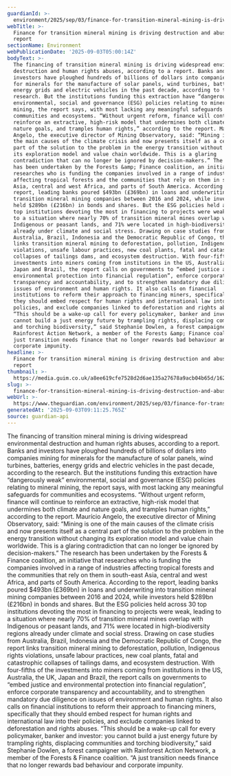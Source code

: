 ```yaml
---
guardianId: >-
  environment/2025/sep/03/finance-for-transition-mineral-mining-is-driving-destruction-and-abuse-says-report
webTitle: >-
  Finance for transition mineral mining is driving destruction and abuse, says
  report
sectionName: Environment
webPublicationDate: '2025-09-03T05:00:14Z'
bodyText: >-
  The financing of transition mineral mining is driving widespread environmental
  destruction and human rights abuses, according to a report. Banks and
  investors have ploughed hundreds of billions of dollars into companies mining
  for minerals for the manufacture of solar panels, wind turbines, batteries,
  energy grids and electric vehicles in the past decade, according to the
  research. But the institutions funding this extraction have “dangerously weak”
  environmental, social and governance (ESG) policies relating to mineral
  mining, the report says, with most lacking any meaningful safeguards for
  communities and ecosystems. “Without urgent reform, finance will continue to
  reinforce an extractive, high-risk model that undermines both climate and
  nature goals, and tramples human rights,” according to the report. Maurício
  Angelo, the executive director of Mining Observatory, said: “Mining is one of
  the main causes of the climate crisis and now presents itself as a central
  part of the solution to the problem in the energy transition without changing
  its exploration model and value chain worldwide. This is a glaring
  contradiction that can no longer be ignored by decision-makers.” The research
  has been undertaken by the Forests &amp; Finance coalition, an initiative that
  researches who is funding the companies involved in a range of industries
  affecting tropical forests and the communities that rely on them in south-east
  Asia, central and west Africa, and parts of South America. According to the
  report, leading banks poured $493bn (£369bn) in loans and underwriting into
  transition mineral mining companies between 2016 and 2024, while investors
  held $289bn (£216bn) in bonds and shares. But the ESG policies held across 30
  top institutions devoting the most in financing to projects were weak, leading
  to a situation where nearly 70% of transition mineral mines overlap with
  Indigenous or peasant lands, and 71% were located in high-biodiversity regions
  already under climate and social stress. Drawing on case studies from
  Australia, Brazil, Indonesia and the Democratic Republic of Congo, the report
  links transition mineral mining to deforestation, pollution, Indigenous rights
  violations, unsafe labour practices, new coal plants, fatal and catastrophic
  collapses of tailings dams, and ecosystem destruction. With four-fifths of the
  investments into miners coming from institutions in the US, Australia, the UK,
  Japan and Brazil, the report calls on governments to “embed justice and
  environmental protection into financial regulation”, enforce corporate
  transparency and accountability, and to strengthen mandatory due diligence on
  issues of environment and human rights. It also calls on financial
  institutions to reform their approach to financing miners, specifically that
  they should embed respect for human rights and international law into their
  policies, and exclude companies linked to deforestation and rights abuses.
  “This should be a wake-up call for every policymaker, banker and investor: you
  cannot build a just energy future by trampling rights, displacing communities
  and torching biodiversity,” said Stephanie Dowlen, a forest campaigner with
  Rainforest Action Network, a member of the Forests &amp; Finance coalition. “A
  just transition needs finance that no longer rewards bad behaviour and
  corporate impunity.
headline: >-
  Finance for transition mineral mining is driving destruction and abuse, says
  report
thumbnail: >-
  https://media.guim.co.uk/a8ee619cfe7528d2d6ae135a27678a9acb04b65d/162_0_3750_3000/500.jpg
slug: >-
  finance-for-transition-mineral-mining-is-driving-destruction-and-abuse-says-report
webUrl: >-
  https://www.theguardian.com/environment/2025/sep/03/finance-for-transition-mineral-mining-is-driving-destruction-and-abuse-says-report
generatedAt: '2025-09-03T09:11:25.765Z'
source: guardian-api
---
```

The financing of transition mineral mining is driving widespread environmental destruction and human rights abuses, according to a report. Banks and investors have ploughed hundreds of billions of dollars into companies mining for minerals for the manufacture of solar panels, wind turbines, batteries, energy grids and electric vehicles in the past decade, according to the research. But the institutions funding this extraction have “dangerously weak” environmental, social and governance (ESG) policies relating to mineral mining, the report says, with most lacking any meaningful safeguards for communities and ecosystems. “Without urgent reform, finance will continue to reinforce an extractive, high-risk model that undermines both climate and nature goals, and tramples human rights,” according to the report. Maurício Angelo, the executive director of Mining Observatory, said: “Mining is one of the main causes of the climate crisis and now presents itself as a central part of the solution to the problem in the energy transition without changing its exploration model and value chain worldwide. This is a glaring contradiction that can no longer be ignored by decision-makers.” The research has been undertaken by the Forests &amp; Finance coalition, an initiative that researches who is funding the companies involved in a range of industries affecting tropical forests and the communities that rely on them in south-east Asia, central and west Africa, and parts of South America. According to the report, leading banks poured $493bn (£369bn) in loans and underwriting into transition mineral mining companies between 2016 and 2024, while investors held $289bn (£216bn) in bonds and shares. But the ESG policies held across 30 top institutions devoting the most in financing to projects were weak, leading to a situation where nearly 70% of transition mineral mines overlap with Indigenous or peasant lands, and 71% were located in high-biodiversity regions already under climate and social stress. Drawing on case studies from Australia, Brazil, Indonesia and the Democratic Republic of Congo, the report links transition mineral mining to deforestation, pollution, Indigenous rights violations, unsafe labour practices, new coal plants, fatal and catastrophic collapses of tailings dams, and ecosystem destruction. With four-fifths of the investments into miners coming from institutions in the US, Australia, the UK, Japan and Brazil, the report calls on governments to “embed justice and environmental protection into financial regulation”, enforce corporate transparency and accountability, and to strengthen mandatory due diligence on issues of environment and human rights. It also calls on financial institutions to reform their approach to financing miners, specifically that they should embed respect for human rights and international law into their policies, and exclude companies linked to deforestation and rights abuses. “This should be a wake-up call for every policymaker, banker and investor: you cannot build a just energy future by trampling rights, displacing communities and torching biodiversity,” said Stephanie Dowlen, a forest campaigner with Rainforest Action Network, a member of the Forests &amp; Finance coalition. “A just transition needs finance that no longer rewards bad behaviour and corporate impunity.
